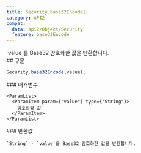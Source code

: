 ```yaml
---
title: Security.base32Encode()
category: API2
compat:
  data: api2/Object/Security
  feature: base32Encode
---
```


<Section>
  `value`를 Base32 암호화한 값을 반환합니다.
</Section>
<Section>
  ## 구문

  ~~~js
  Security.base32Encode(value);
  ~~~

  <Section>
    ### 매개변수

    <ParamList>
      <ParamItem param={"value"} type={"String"}>
        암호화할 값
      </ParamItem>
    </ParamList>
  </Section>
  <Section>
    ### 반환값

    `String` - `value`를 Base32 암호화한 값을 반환합니다.
  </Section>
</Section>